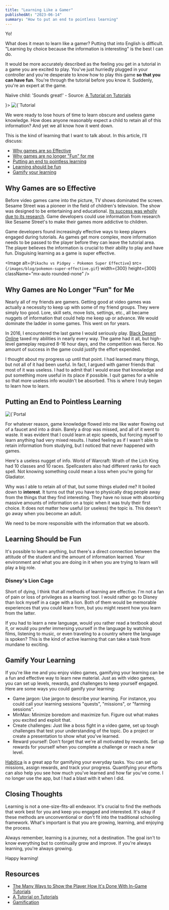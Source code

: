 ```yaml
---
title: "Learning Like a Gamer"
publishedAt: "2023-06-14"
summary: "How to put an end to pointless learning"
---
```


Yo!

What does it mean to learn like a gamer? Putting that into English is difficult. "Learning by choice because the information is interesting" is the best I can do. 

It would be more accurately described as the feeling you get in a tutorial in a game you are excited to play. You've just hurriedly plugged in your controller and you're desperate to know how to play this game **so that you can have fun**. You're through the tutorial before you know it. Suddenly, you're an expert at the game.

<Caption value={<p>Naiive child: 'Sounds great!' - Source: <a target="_blank" rel="noopener noreferrer" href='https://www.rpgmakerweb.com/blog/a-tutorial-on-tutorials' >A Tutorial on Tutorials
</a></p>}>
<Image
  alt={`Tutorial village`}
  src={`/images/blog/tutorial-village.png`}
  width={1000}
  height={1000}
  className="mx-auto rounded-none"
  priority
/> 
</Caption>

We were ready to lose hours of time to learn obscure and useless game knowledge. How does anyone reasonably expect a child to retain all of this information? And yet we all know how it went down.

This is the kind of learning that I want to talk about. In this article, I'll discuss:

- [Why games are so Effective](#why-games-are-so-effective)
- [Why games are no longer "Fun" for me](#why-games-are-no-longer-fun-for-me)
- [Putting an end to pointless learning](#putting-an-end-to-pointless-learning)
- [Learning should be fun](#learning-should-be-fun)
- [Gamify your learning](#gamify-your-learning)

## Why Games are so Effective

Before video games came into the picture, TV shows dominated the screen. Sesame Street was a pioneer in the field of children's television. The show was designed to be entertaining and educational. [Its success was wholly due to its research](https://en.wikipedia.org/wiki/Sesame_Street_research). Game developers could use information from research like Sesame Street's to make their games more addictive to children.

Game developers found increasingly effective ways to keep players engaged during tutorials. As games get more complex, more information needs to be passed to the player before they can leave the tutorial area. The player believes the information is crucial to their ability to play and have fun. Disguising learning as a game is super effective.

<Image
  alt={`Pikachu vs Pidgey - Pokemon Super Effective`}
  src={`/images/blog/pokemon-super-effective.gif`}
  width={300}
  height={300}
  className="mx-auto rounded-none"
/> 

## Why Games are No Longer "Fun" for Me

Nearly all of my friends are gamers. Getting good at video games was actually a necessity to keep up with some of my friend groups. They were simply too good. Lore, skill sets, move lists, settings, etc., all became nuggets of information that could help me keep up or advance. We would dominate the ladder in some games. This went on for years.

In 2016, I encountered the last game I would seriously play. [Black Desert Online](https://en.wikipedia.org/wiki/Black_Desert_Online) taxed my abilities in nearly every way. The game had it all, but high-level gameplay required 8-16 hour days, and the competition was fierce. No amount of success in the game could justify the effort expended.

I thought about my progress up until that point. I had learned many things, but not all of it had been useful. In fact, I argued with gamer friends that most of it was useless. I had to admit that I would erase that knowledge and put something more useful in its place if possible. I quit games for a while so that more useless info wouldn't be absorbed. This is where I truly began to learn how to learn.

## Putting an End to Pointless Learning

<Caption value="Why are you forcing me to learn this again?">
<Image
  alt={`Portal 2 say apple`}
  src={`/images/blog/portal-2-press-to-say-apple.avif`}
  width={700}
  height={700}
  className="mx-auto rounded-none"
/> 
</Caption>

For whatever reason, game knowledge flowed into me like water flowing out of a faucet and into a drain. Barely a drop was missed, and all of it went to waste. It was evident that I could learn at epic speeds, but forcing myself to learn anything had very mixed results. I hated feeling as if I wasn't able to retain information from studying, but I noticed that never happened with games.

Here's a useless nugget of info. World of Warcraft: Wrath of the Lich King had 10 classes and 10 races. Spellcasters also had different ranks for each spell. Not knowing something could mean a loss when you're going for Gladiator. 

Why was I able to retain all of that, but some things eluded me? It boiled down to **interest**. It turns out that you have to physically drag people away from the things that they find interesting. They have no issue with absorbing massive amounts of information on a topic when it was truly their first choice. It does not matter how useful (or useless) the topic is. This doesn't go away when you become an adult.

We need to be more responsible with the information that we absorb.

## Learning Should be Fun

It's possible to learn anything, but there's a direct connection between the attitude of the student and the amount of information learned. Your environment and what you are doing in it when you are trying to learn will play a big role.

### Disney's Lion Cage

Short of dying, I think that all methods of learning are effective. I'm not a fan of pain or loss of privileges as a learning tool. I would rather go to Disney than lock myself in a cage with a lion. Both of them would be memorable experiences that you could learn from, but you might resent how you learn from the latter. 

If you had to learn a new language, would you rather read a textbook about it, or would you prefer immersing yourself in the language by watching films, listening to music, or even traveling to a country where the language is spoken? This is the kind of active learning that can take a task from mundane to exciting.

## Gamify Your Learning

If you're like me and you enjoy video games, gamifying your learning can be a fun and effective way to learn new material. Just as with video games, you can set up levels, rewards, and challenges to keep yourself engaged. Here are some ways you could gamify your learning:

- Game jargon: Use jargon to describe your learning. For instance, you could call your learning sessions "quests", "missions", or "farming sessions".
- MinMax: Minimize boredom and maximize fun. Figure out what makes you excited and exploit that.
- Create challenges: Just like a boss fight in a video game, set up tough challenges that test your understanding of the topic. Do a project or create a presentation to show what you've learned.
- Reward yourself: Don't forget that we're all motivated by rewards. Set up rewards for yourself when you complete a challenge or reach a new level.

[Habitica](https://habitica.com/static/home) is a great app for gamifying your everyday tasks. You can set up missions, assign rewards, and track your progress. Quantifying your efforts can also help you see how much you've learned and how far you've come. I no longer use the app, but I had a blast with it when I did.

## Closing Thoughts

Learning is not a one-size-fits-all endeavor. It's crucial to find the methods that work best for you and keep you engaged and interested. It's okay if these methods are unconventional or don't fit into the traditional schooling framework. What's important is that you are growing, learning, and enjoying the process.

Always remember, learning is a journey, not a destination. The goal isn't to know everything but to continually grow and improve. If you're always learning, you're always growing.

Happy learning!

## Resources

- [The Many Ways to Show the Player How It's Done With In-Game Tutorials](https://gamedevelopment.tutsplus.com/the-many-ways-to-show-the-player-how-its-done-with-in-game-tutorials--gamedev-400t)
- [A Tutorial on Tutorials](https://www.rpgmakerweb.com/blog/a-tutorial-on-tutorials)
- [Gamification](https://en.wikipedia.org/wiki/Gamification) 

